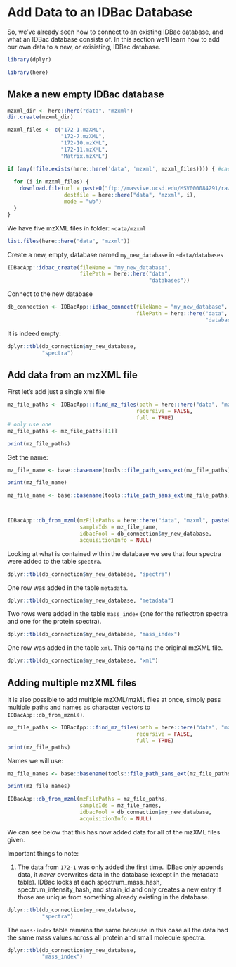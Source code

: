 # Add Data to an IDBac Database


So, we've already seen how to connect to an existing IDBac database, and what an IDBac database consists of. In this section we'll learn how to add our own data to a new, or exisisting, IDBac database.

```r
library(dplyr)
```


```r
library(here)
```



## Make a new empty IDBac database

```r

mzxml_dir <- here::here("data", "mzxml")
dir.create(mzxml_dir)

mzxml_files <- c("172-1.mzXML",
                 "172-7.mzXML",
                 "172-10.mzXML",
                 "172-11.mzXML",
                 "Matrix.mzXML")

if (any(!file.exists(here::here('data', 'mzxml', mzxml_files)))) { #cache  mzxml fetch
  
  for (i in mzxml_files) {
    download.file(url = paste0("ftp://massive.ucsd.edu/MSV000084291/raw/data/mzXML/", i),
                  destfile = here::here("data", "mzxml", i),
                  mode = "wb")
  }
}


```


We have five mzXML files in folder: `~data/mzxml`

```r
list.files(here::here("data", "mzxml"))
```



Create a new, empty, database named `my_new_database` in `~data/databases`
```r

IDBacApp::idbac_create(fileName = "my_new_database",
                       filePath = here::here("data",
                                             "databases"))

```

Connect to the new database
```r
db_connection <- IDBacApp::idbac_connect(fileName = "my_new_database",
                                         filePath = here::here("data",
                                                               "databases"))
```


It is indeed empty:

```r
dplyr::tbl(db_connection$my_new_database,
           "spectra")


```



## Add data from an mzXML file


First let's add just a single xml file




```r
mz_file_paths <- IDBacApp:::find_mz_files(path = here::here("data", "mzxml"),
                                         recursive = FALSE,
                                         full = TRUE)
# only use one
mz_file_paths <- mz_file_paths[[1]]

print(mz_file_paths)
```

Get the name:
```r
mz_file_name <- base::basename(tools::file_path_sans_ext(mz_file_paths))

print(mz_file_name)

```


```r

mz_file_name <- base::basename(tools::file_path_sans_ext(mz_file_paths))



IDBacApp::db_from_mzml(mzFilePaths = here::here("data", "mzxml", paste0(mz_file_name, ".mzXML")),
                       sampleIds = mz_file_name,
                       idbacPool = db_connection$my_new_database,
                       acquisitionInfo = NULL)

```


Looking at what is contained within the database we see that four spectra were added to the table `spectra`.

```r
dplyr::tbl(db_connection$my_new_database, "spectra")
```

One row was added in the table `metadata`.
```r
dplyr::tbl(db_connection$my_new_database, "metadata")
```

Two rows were added in the table `mass_index` (one for the reflectron spectra and one for the protein spectra).

```r
dplyr::tbl(db_connection$my_new_database, "mass_index")
```

One row was added in the table `xml`. This contains the original mzXML file.
```r
dplyr::tbl(db_connection$my_new_database, "xml")
```



## Adding multiple mzXML files

It is also possible to add multiple mzXML/mzML files at once, simply pass multiple paths and names as character vectors to `IDBacApp::db_from_mzml()`. 

```r
mz_file_paths <- IDBacApp:::find_mz_files(path = here::here("data", "mzxml"),
                                         recursive = FALSE,
                                         full = TRUE)
print(mz_file_paths)
```

Names we will use:
```r
mz_file_names <- base::basename(tools::file_path_sans_ext(mz_file_paths))

print(mz_file_names)

```


```r
IDBacApp::db_from_mzml(mzFilePaths = mz_file_paths,
                       sampleIds = mz_file_names,
                       idbacPool = db_connection$my_new_database,
                       acquisitionInfo = NULL)

```


We can see below that this has now added data for all of the mzXML files given.  

Important things to note:

1. The data from `172-1` was only added the first time. IDBac only appends data, it *never* overwrites data in the database (except in the metadata table). IDBac looks at each spectrum_mass_hash, spectrum_intensity_hash, and strain_id and only creates a new entry if those are unique from something already existing in the database.

```r
dplyr::tbl(db_connection$my_new_database,
           "spectra")
```


The `mass-index` table remains the same because in this case all the data had the same mass values across all protein and small molecule spectra.

```r
dplyr::tbl(db_connection$my_new_database,
           "mass_index")
```
